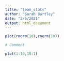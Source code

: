 ```yaml
---
title: "team_stats"
author: "Sarah Bartley"
date: "2/5/2021"
output: html_document
---
```


```r
plot(rnorm(10),rnorm(10))

# Comment
```

```r
plot(1:10,10:1)
```

